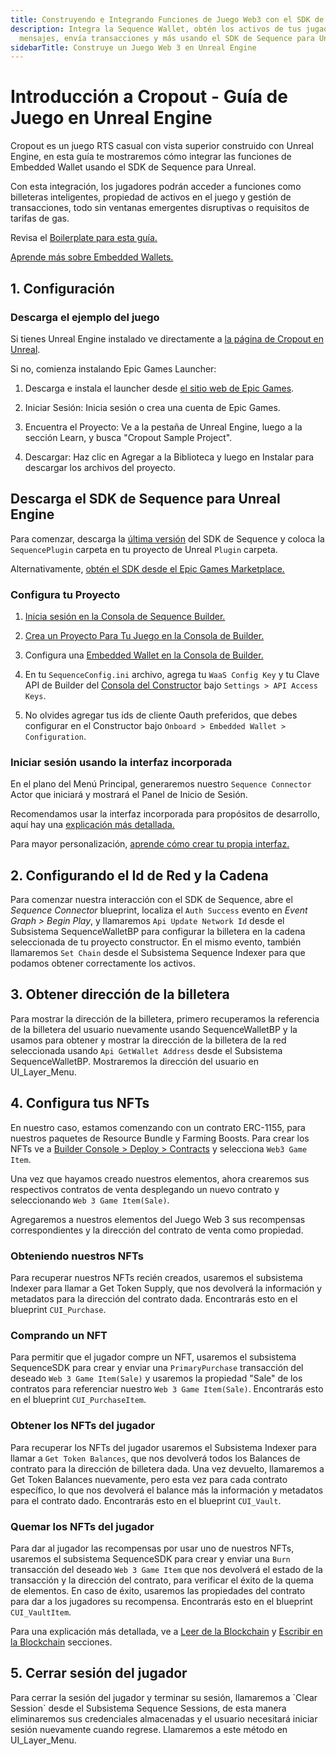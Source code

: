 ```yaml
---
title: Construyendo e Integrando Funciones de Juego Web3 con el SDK de Unreal Engine de Sequence
description: Integra la Sequence Wallet, obtén los activos de tus jugadores, firma
  mensajes, envía transacciones y más usando el SDK de Sequence para Unreal.
sidebarTitle: Construye un Juego Web 3 en Unreal Engine
---
```


# Introducción a Cropout - Guía de Juego en Unreal Engine

Cropout es un juego RTS casual con vista superior construido con Unreal Engine, en esta guía te mostraremos cómo integrar las funciones de Embedded Wallet usando el SDK de Sequence para Unreal.

Con esta integración, los jugadores podrán acceder a funciones como billeteras inteligentes, propiedad de activos en el juego y gestión de transacciones, todo sin ventanas emergentes disruptivas o requisitos de tarifas de gas.

Revisa el [Boilerplate para esta guía.](https://github.com/0xsequence/sequence-unreal)

[Aprende más sobre Embedded Wallets.](/solutions/wallets/overview#what-are-the-differences-between-these-options)

## 1. Configuración

### Descarga el ejemplo del juego

Si tienes Unreal Engine instalado ve directamente a [la página de Cropout en Unreal](https://www.unrealengine.com/en-US/blog/cropout-casual-rts-game-sample-project).

Si no, comienza instalando Epic Games Launcher:

1. Descarga e instala el launcher desde [el sitio web de Epic Games](https://www.unrealengine.com/en-US/download).

2. Iniciar Sesión: Inicia sesión o crea una cuenta de Epic Games.

3. Encuentra el Proyecto: Ve a la pestaña de Unreal Engine, luego a la sección Learn, y busca "Cropout Sample Project".

4. Descargar: Haz clic en Agregar a la Biblioteca y luego en Instalar para descargar los archivos del proyecto.

## Descarga el SDK de Sequence para Unreal Engine

Para comenzar, descarga la [última versión](https://github.com/0xsequence/sequence-unreal/releases) del SDK de Sequence y coloca la `SequencePlugin` carpeta en tu proyecto de Unreal `Plugin` carpeta.

Alternativamente, [obtén el SDK desde el Epic Games Marketplace.](/sdk/unreal/installation#using-epic-games-marketplace)

### Configura tu Proyecto

1. [Inicia sesión en la Consola de Sequence Builder.](/solutions/builder/getting-started)

2. [Crea un Proyecto Para Tu Juego en la Consola de Builder.](/support/builder/project-management)

3. Configura una [Embedded Wallet en la Consola de Builder.](/solutions/builder/embedded-wallet#embedded-wallet-in-builder)

4. En tu `SequenceConfig.ini` archivo, agrega tu `WaaS Config Key` y tu Clave API de Builder del [Consola del Constructor](/solutions/builder/getting-started#claim-an-api-access-key) bajo `Settings > API Access Keys`.

5. No olvides agregar tus ids de cliente Oauth preferidos, que debes configurar en el Constructor bajo `Onboard > Embedded Wallet > Configuration`.

### Iniciar sesión usando la interfaz incorporada

En el plano del Menú Principal, generaremos nuestro `Sequence Connector` Actor que iniciará y mostrará el Panel de Inicio de Sesión.

Recomendamos usar la interfaz incorporada para propósitos de desarrollo, aquí hay una [explicación más detallada. ](/sdk/unreal/user_interfaces/)

Para mayor personalización, [aprende cómo crear tu propia interfaz.](/sdk/unreal/authentication/)

## 2. Configurando el Id de Red y la Cadena

Para comenzar nuestra interacción con el SDK de Sequence, abre el *Sequence Connector* blueprint, localiza el `Auth Success` evento en *Event Graph > Begin Play*, y llamaremos `Api Update Network Id` desde el Subsistema SequenceWalletBP para configurar la billetera en la cadena seleccionada de tu proyecto constructor.
En el mismo evento, también llamaremos `Set Chain` desde el Subsistema Sequence Indexer para que podamos obtener correctamente los activos.

## 3. Obtener dirección de la billetera

Para mostrar la dirección de la billetera, primero recuperamos la referencia de la billetera del usuario nuevamente usando SequenceWalletBP y la usamos para obtener y mostrar la dirección de la billetera de la red seleccionada usando `Api GetWallet Address` desde el Subsistema SequenceWalletBP. Mostraremos la dirección del usuario en UI\_Layer\_Menu.

## 4. Configura tus NFTs

En nuestro caso, estamos comenzando con un contrato ERC-1155, para nuestros paquetes de Resource Bundle y Farming Boosts. Para crear los NFTs ve a [Builder Console >  Deploy > Contracts](/solutions/builder/contracts/) y selecciona `Web3 Game Item`.

Una vez que hayamos creado nuestros elementos, ahora crearemos sus respectivos contratos de venta desplegando un nuevo contrato y seleccionando `Web 3 Game Item(Sale)`.

Agregaremos a nuestros elementos del Juego Web 3 sus recompensas correspondientes y la dirección del contrato de venta como propiedad.

### Obteniendo nuestros NFTs

Para recuperar nuestros NFTs recién creados, usaremos el subsistema Indexer para llamar a Get Token Supply, que nos devolverá la información y metadatos para la dirección del contrato dada. Encontrarás esto en el blueprint `CUI_Purchase`.

### Comprando un NFT

Para permitir que el jugador compre un NFT, usaremos el subsistema SequenceSDK para crear y enviar una `PrimaryPurchase` transacción del deseado `Web 3 Game Item(Sale)` y usaremos la propiedad "Sale" de los contratos para referenciar nuestro `Web 3 Game Item(Sale)`. Encontrarás esto en el blueprint `CUI_PurchaseItem`.

### Obtener los NFTs del jugador

Para recuperar los NFTs del jugador usaremos el Subsistema Indexer para llamar a `Get Token Balances`, que nos devolverá todos los Balances de contrato para la dirección de billetera dada. Una vez devuelto, llamaremos a Get Token Balances nuevamente, pero esta vez para cada contrato específico, lo que nos devolverá el balance más la información y metadatos para el contrato dado. Encontrarás esto en el blueprint `CUI_Vault`.

### Quemar los NFTs del jugador

Para dar al jugador las recompensas por usar uno de nuestros NFTs, usaremos el subsistema SequenceSDK para crear y enviar una `Burn` transacción del deseado `Web 3 Game Item` que nos devolverá el estado de la transacción y la dirección del contrato, para verificar el éxito de la quema de elementos. En caso de éxito, usaremos las propiedades del contrato para dar a los jugadores su recompensa. Encontrarás esto en el blueprint `CUI_VaultItem`.

Para una explicación más detallada, ve a [Leer de la Blockchain](/sdk/unreal/read-from-blockchain/) y [Escribir en la Blockchain](/sdk/unreal/write-to-blockchain/) secciones.

## 5. Cerrar sesión del jugador

Para cerrar la sesión del jugador y terminar su sesión, llamaremos a \`Clear Session\` desde el Subsistema Sequence Sessions, de esta manera eliminaremos sus credenciales almacenadas y el usuario necesitará iniciar sesión nuevamente cuando regrese. Llamaremos a este método en UI\_Layer\_Menu.
